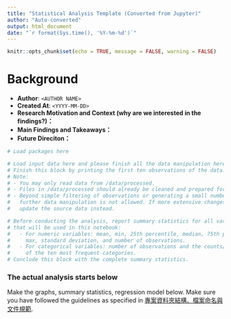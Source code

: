```yaml
---
title: "Statistical Analysis Template (Converted from Jupyter)"
author: "Auto-converted"
output: html_document
date: "`r format(Sys.time(), '%Y-%m-%d')`"
---
```


```r
knitr::opts_chunk$set(echo = TRUE, message = FALSE, warning = FALSE)
```

# Background

- **Author**: `<AUTHOR NAME>`
- **Created At**: `<YYYY-MM-DD>`
- **Research Motivation and Context (why are we interested in the findings?)：**
- **Main Findings and Takeaways：**
- **Future Direciton：**

```r
# Load packages here


```

```r
# Load input data here and please finish all the data manipulation here.
# Finish this block by printing the first ten observations of the data.
# Note:
# - You may only read data from /data/processed.
# - Files in /data/processed should already be cleaned and prepared for analysis.
# - Beyond simple filtering of observations or generating a small number of variables,
#   further data manipulation is not allowed. If more extensive changes are needed,
#   update the source data instead.
```

```r
# Before conducting the analysis, report summary statistics for all variables 
# that will be used in this notebook:
#   - For numeric variables: mean, min, 25th percentile, median, 75th percentile, 
#     max, standard deviation, and number of observations.
#   - For categorical variables: number of observations and the counts/percentages 
#     of the ten most frequent categories.
# Conclude this block with the complete summary statistics.
```

### The actual analysis starts below
Make the graphs, summary statistics, regression model below.
Make sure you have followed the guidelines as specified in 
[專案資料夾結構、檔案命名與文件規範](https://docs.google.com/document/d/1sl6gEFMdmiGsiNjLe17UmZ30xKxq15U0Mb2B-Jvusxg/edit?tab=t.33iie8ybx7s4).

